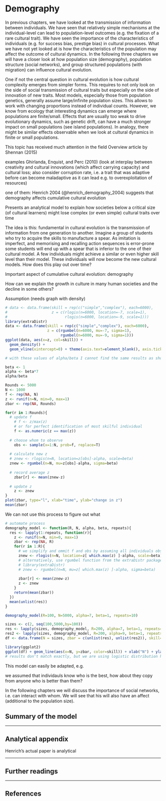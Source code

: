 
# Demography

In previous chapters, we have looked at the transmission of information between individuals. We have seen that relatively simple mechanisms at the individual-level can lead to population-level outcomes (e.g. the fixation of a rare cultural trait). We have seen the importance of the characteristics of individuals (e.g. for success bias, prestige bias) in cultural processes. What we have not yet looked at is how the characteristics of the population may affect the outcome of cultural dynamics. In the following three chapters we will have a closer look at how population size (demography), population structure (social networks), and group structured populations (with migration) can influence cultural evolution.

One if not the central question in cultural evolution is how cultural complexity emerges from simpler forms.
This requires to not only look on the side of social transmission of cultural traits but especially on the side of innovation of new traits.
Most models, especially those from population genetics, generally assume large/infinite population sizes. This allows to work with changing proportions instead of individual counts. However, we know from ecology that interesting dynamics can emerge where populations are finite/small. Effects that are usually too weak to drive evolutionary dynamics, such as genetic drift, can have a much stronger impact on small populations (see island populations). In analogy, there might be similar effects observable when we look at cultural dynamics in finite or small populations.

This topic has received much attention in the field
Overview article by Shennan (2015)

examples
Ghirlanda, Enquist, and Perc (2010) (look at interplay between creativity and cultural innovations (which affect carrying capacity) and cultural loss; also consider corruption rate, i.e. a trait that was adaptive before can become maladaptive as it can lead e.g. to overexploitation of resources)

one of them: Henrich 2004 (@henrich_demography_2004) suggests that demography affects cumulative cultural evolution

Presents an analytical model to explain how societies below a critical size (of cultural learners) might lose complex (or even simple) cultural traits over time

The idea is this: fundamental in cultural evolution is the transmission of information from one generation to another. Imagine a group of students who try to acquire the skills to manufacture a spear. As imitation is imperfect, and memorising and recalling action sequences is error-prone some students will end up with a spear that is inferior to the one of their cultural model. A few individuals might achieve a similar or even higher skill level than their model. These individuals will now become the new cultural models. How does this play out over time?




Important aspect of cumulative cultural evolution: demography

How can we explain the growth in culture in many human societies and the decline in some others?



Assumption (needs graph with density)
```r
# data <- data.frame(skill = rep(c("simple","complex"), each=6000),
#                    z = c(rlogis(n=6000, location=-7, scale=1),
#                          rlogis(n=6000, location=-9, scale=1)))
library(extraDistr)
data <- data.frame(skill = rep(c("simple","complex"), each=6000),
                   z = c(rgumbel(n=6000, mu=-7, sigma=1),
                         rgumbel(n=6000, mu=-9, sigma=1)))
ggplot(data, aes(x=z, col=skill)) +
  geom_density() + 
  geom_vline(xintercept=0) + theme(axis.text=element_blank(), axis.ticks=element_blank()) + xlab("imitator value z") + ylab("probability imitatior acquires z") #+ scale_x_continuous(limits=c(-20, 5))

# with these values of alpha/beta I cannot find the same results as shown in Henrich's paper, however, with beta=2 the results look more like it but then a/b would be 3.5 and 4.5
```


```r
beta <- 1
alpha <- beta*7
alpha/beta

Rounds <- 5000
N <- 1000
f <- rep(NA, N)
z <- runif(n=N, min=0, max=1)
zbar <- rep(NA, Rounds)

for(r in 1:Rounds){
  # update f
    # f <- z/max(z)
    # or for perfect identification of most skilful individual
    f <- as.numeric(z == max(z))
  
  # choose whom to observe
    obs <- sample(x=1:N, prob=f, replace=T)
    
  # calculate new z
  # znew <- rlogis(n=N, location=z[obs]-alpha, scale=beta)
  znew <- rgumbel(n=N, mu=z[obs]-alpha, sigma=beta)
  
  # record average z
    zbar[r] <- mean(znew-z)
      
  # update z
    z <- znew
}
plot(zbar, type="l", xlab="time", ylab="change in z")
mean(zbar)
```

We can not use this process to figure out what 

```r
# automate process
demography_model <- function(R, N, alpha, beta, repeats){
  res <- lapply(1:repeats, function(r){
    z <- runif(n=N, min=0, max=1)
    zbar <- rep(NA, R)
    for(r in 1:R){
      # we simplify and ommit f and obs by assuming all individuals observe the best individual 
      znew <- rlogis(n=N, location=z[ which.max(z) ]-alpha, scale=beta)
      # alternatively, use rgumbel function from the extraDistr package
      # library(extraDistr)
      # znew <- rgumbel(n=N, mu=z[ which.max(z) ]-alpha, sigma=beta)
      
      zbar[r] <- mean(znew-z)
      z <- znew
    }
    return(mean(zbar))
  })
  mean(unlist(res))
}

demography_model(R=100, N=5000, alpha=7, beta=1, repeats=10)

sizes <- c(2, seq(100,5000,by=100))
res <- lapply(sizes, demography_model, R=200, alpha=7, beta=1, repeats=20)
res2 <- lapply(sizes, demography_model, R=200, alpha=9, beta=1, repeats=20)
df <- data.frame(N = sizes, zbar = c(unlist(res), unlist(res2)), skill=rep(c("simple","complex"), each=length(sizes)))

library(ggplot2)
ggplot(df) + geom_line(aes(x=N, y=zbar, color=skill)) + xlab("N") + ylab("z bar") + geom_hline(yintercept=0)
# results don't match exactly, but we are using logistic distribution here and not gumble

```


This model can easily be adapted, e.g. 

we assumed that individauls know who is the best, how about they copy from anyone who is better than them? 

In the following chapters we will discuss the importance of social networks, i.e. can interact with whom. We will see that his will also have an affect (additional to the population size).




## Summary of the model


***

## Analytical appendix

Henrich's actual paper is analytical

***

## Further readings


***

## References

